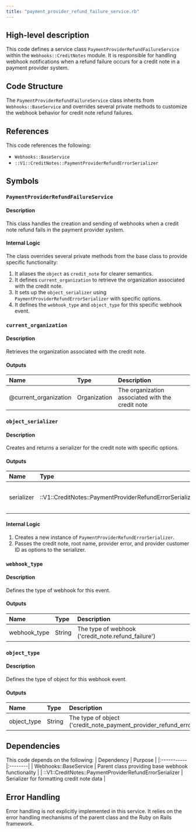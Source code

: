 ```yaml
---
title: "payment_provider_refund_failure_service.rb"
---
```


## High-level description
This code defines a service class `PaymentProviderRefundFailureService` within the `Webhooks::CreditNotes` module. It is responsible for handling webhook notifications when a refund failure occurs for a credit note in a payment provider system.

## Code Structure
The `PaymentProviderRefundFailureService` class inherits from `Webhooks::BaseService` and overrides several private methods to customize the webhook behavior for credit note refund failures.

## References
This code references the following:
- `Webhooks::BaseService`
- `::V1::CreditNotes::PaymentProviderRefundErrorSerializer`

## Symbols

### `PaymentProviderRefundFailureService`
#### Description
This class handles the creation and sending of webhooks when a credit note refund fails in the payment provider system.

#### Internal Logic
The class overrides several private methods from the base class to provide specific functionality:
1. It aliases the `object` as `credit_note` for clearer semantics.
2. It defines `current_organization` to retrieve the organization associated with the credit note.
3. It sets up the `object_serializer` using `PaymentProviderRefundErrorSerializer` with specific options.
4. It defines the `webhook_type` and `object_type` for this specific webhook event.

### `current_organization`
#### Description
Retrieves the organization associated with the credit note.

#### Outputs
| Name | Type | Description |
|:-----|:-----|:------------|
| @current_organization | Organization | The organization associated with the credit note |

### `object_serializer`
#### Description
Creates and returns a serializer for the credit note with specific options.

#### Outputs
| Name | Type | Description |
|:-----|:-----|:------------|
| serializer | ::V1::CreditNotes::PaymentProviderRefundErrorSerializer | Serializer instance for the credit note |

#### Internal Logic
1. Creates a new instance of `PaymentProviderRefundErrorSerializer`.
2. Passes the credit note, root name, provider error, and provider customer ID as options to the serializer.

### `webhook_type`
#### Description
Defines the type of webhook for this event.

#### Outputs
| Name | Type | Description |
|:-----|:-----|:------------|
| webhook_type | String | The type of webhook ('credit_note.refund_failure') |

### `object_type`
#### Description
Defines the type of object for this webhook event.

#### Outputs
| Name | Type | Description |
|:-----|:-----|:------------|
| object_type | String | The type of object ('credit_note_payment_provider_refund_error') |

## Dependencies
This code depends on the following:
| Dependency | Purpose |
|:-----------|:--------|
| Webhooks::BaseService | Parent class providing base webhook functionality |
| ::V1::CreditNotes::PaymentProviderRefundErrorSerializer | Serializer for formatting credit note data |

## Error Handling
Error handling is not explicitly implemented in this service. It relies on the error handling mechanisms of the parent class and the Ruby on Rails framework.